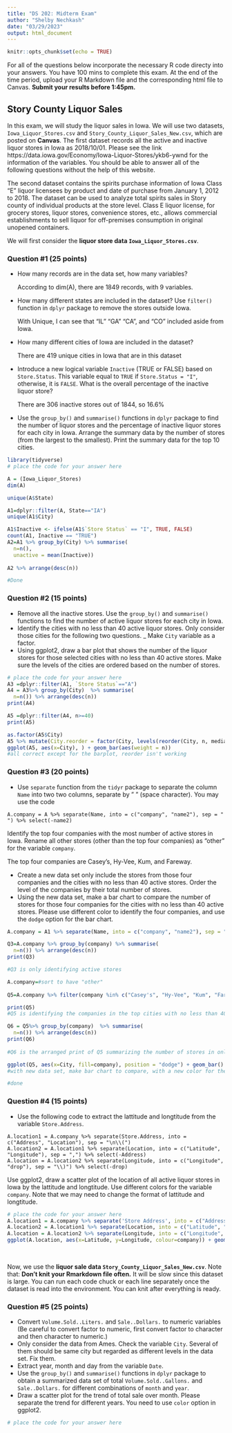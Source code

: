 ---
title: "DS 202: Midterm Exam"
author: "Shelby Nechkash"
date: "03/29/2023"
output: html_document
---

```{r setup, include=FALSE}
knitr::opts_chunk$set(echo = TRUE)
```

For all of the questions below incorporate the necessary R code directy into your answers. You have 100 mins to complete this exam. At the end of the time period, upload your R Markdown file and the corresponding html file to Canvas. **Submit your results before 1:45pm.**

## Story County Liquor Sales

In this exam, we will study the liquor sales in Iowa. We will use two datasets, `Iowa_Liquor_Stores.csv` and `Story_County_Liquor_Sales_New.csv`, which are posted on **Canvas**.
The first dataset records all the active and inactive liquor stores in Iowa as 2018/10/01. Please see the link https://data.iowa.gov/Economy/Iowa-Liquor-Stores/ykb6-ywnd for the information of the variables. You should be able to answer all of the following questions without the help of this website.

The second dataset contains the spirits purchase information of Iowa Class "E" liquor licensees by product and date of purchase from January 1, 2012 to 2018. The dataset can be used to analyze total spirits sales in Story county of individual products at the store level.
Class E liquor license, for grocery stores, liquor stores, convenience stores, etc., allows commercial establishments to sell liquor for off-premises consumption in original unopened containers.

We will first consider the **liquor store data `Iowa_Liquor_Stores.csv`**.

### Question #1 (25 points)

- How many records are in the data set, how many variables?

  According to dim(A), there are 1849 records, with 9 variables. 
  
- How many different states are included in the dataset? Use `filter()` function in `dplyr` package to remove the stores outside Iowa.
    
    With Unique, I can see that "IL" "GA" "CA", and "CO" included aside from Iowa.
    
- How many different cities of Iowa are included in the dataset?  
  
  There are 419 unique cities in Iowa that are in this dataset
  
- Introduce a new logical variable `Inactive` (TRUE or FALSE) based on `Store.Status`. This variable equal to `TRUE` if `Store.Status = "I"`, otherwise, it is `FALSE`. What is the overall percentage of the inactive liquor store? 
  
  There are 306 inactive stores out of 1844, so 16.6%

- Use the `group_by()` and `summarise()` functions in `dplyr` package to find the number of liquor stores and the percentage of inactive liquor stores for each city in Iowa. Arrange the summary data by the number of stores (from the largest to the smallest). Print the summary data for the top 10 cities.  

```{r, message = FALSE}
library(tidyverse)
# place the code for your answer here

A = (Iowa_Liquor_Stores)
dim(A)

unique(A$State)

A1=dplyr::filter(A, State=="IA")
unique(A1$City)

A1$Inactive <- ifelse(A1$`Store Status` == "I", TRUE, FALSE) 
count(A1, Inactive == "TRUE")
A2=A1 %>% group_by(City) %>% summarise(
  n=n(),
  unactive = mean(Inactive))
  
A2 %>% arrange(desc(n))

#Done
```

### Question #2 (15 points)


- Remove all the inactive stores. Use the `group_by()` and `summarise()` functions to find the number of active liquor stores for each city in Iowa. 
- Identify the cities with no less than 40 active liquor stores. Only consider those cities for the following two questions.
_ Make `City` variable as a factor.  
- Using ggplot2, draw a bar plot that shows the number of the liquor stores for those selected cities with no less than 40 active stores. Make sure the levels of the cities are ordered based on the number of stores.


```{r, message = FALSE}
# place the code for your answer here
A3 =dplyr::filter(A1, `Store Status`=="A")
A4 = A3%>% group_by(City)  %>% summarise(
  n=n()) %>% arrange(desc(n))
print(A4)

A5 =dplyr::filter(A4, n>=40) 
print(A5)

as.factor(A5$City)
A5 %>% mutate(City.reorder = factor(City, levels(reorder(City, n, median, na.rm = TRUE)))) 
ggplot(A5, aes(x=City), ) + geom_bar(aes(weight = n))
#all correct except for the barplot, reorder isn't working

```

### Question #3 (20 points)

- Use `separate` function from the `tidyr` package to separate the column `Name` into two two columns, separate by " " (space character). You may use the code
```
A.company = A %>% separate(Name, into = c("company", "name2"), sep = " ") %>% select(-name2)
```
Identify the top four companies with the most number of active stores in Iowa. Rename all other stores (other than the top four companies) as "other" for the variable `company`.

The top four companies are Casey's, Hy-Vee, Kum, and Fareway. 

- Create a new data set only include the stores from those four companies and the cities with no less than 40 active stores. Order the level of the companies by their total number of stores.  
- Using the new data set, make a bar chart to compare the number of stores for those four companies for the cities with no less than 40 active stores. Please use different color to identify the four companies, and use the `dodge` option for the bar chart.

```{r}
A.company = A1 %>% separate(Name, into = c("company", "name2"), sep = " ") %>% select(-name2)

Q3=A.company %>% group_by(company) %>% summarise(
  n=n()) %>% arrange(desc(n))
print(Q3)

#Q3 is only identifying active stores

A.company=#sort to have "other"
  
Q5=A.company %>% filter(company %in% c("Casey's", "Hy-Vee", "Kum", "Fareway")) %>% filter(City %in% c("Cedar Rapids","Council Bluffs","Davenport","Des Moines","Dubuque" ))

print(Q5)
#Q5 is identifying the companies in the top cities with no less than 40 active stores

Q6 = Q5%>% group_by(company)  %>% summarise(
  n=n()) %>% arrange(desc(n))
print(Q6)
  
#Q6 is the arranged print of Q5 summarizing the number of stores in only the selected towns

ggplot(Q5, aes(x=City, fill=company), position = "dodge") + geom_bar()
#with new data set, make bar chart to compare, with a new color for the different companies with dodge on

#done
```


### Question #4 (15 points)

- Use the following code to extract the lattitude and longtitude from the variable `Store.Address`. 
```
A.location1 = A.company %>% separate(Store.Address, into = c("Address", "Location"), sep = "\n\\(")
A.location2 = A.location1 %>% separate(Location, into = c("Latitude", "Longitude"), sep = ",") %>% select(-Address)
A.location = A.location2 %>% separate(Longitude, into = c("Longitude", "drop"), sep = "\\)") %>% select(-drop)
```
Use ggplot2, draw a scatter plot of the location of all active liquor stores in Iowa by the lattitude and longtitude. Use different colors for the variable `company`. Note that we may need to change the format of lattitude and longtitude.

```{r, message = FALSE}
# place the code for your answer here
A.location1 = A.company %>% separate('Store Address', into = c("Address", "Location"), sep = "\n\\(")
A.location2 = A.location1 %>% separate(Location, into = c("Latitude", "Longitude"), sep = ",") %>% select(-Address)
A.location = A.location2 %>% separate(Longitude, into = c("Longitude", "drop"), sep = "\\)") %>% select(-drop)
ggplot(A.location, aes(x=Latitude, y=Longitude, colour=company)) + geom_dotplot()
```

<br>

Now, we use the **liquor sale data `Story_County_Liquor_Sales_New.csv`**.
Note that: **Don't knit your Rmarkdown file often.** It will be slow since this dataset is large. You can run each code chuck or each line separately once the dataset is read into the environment. You can knit after everything is ready.

### Question #5 (25 points)

- Convert `Volume.Sold..Liters.` and `Sale..Dollars.` to numeric variables (Be careful to convert factor to numeric, first convert factor to character and then character to numeric.)
- Only consider the data from Ames. Check the variable `City`. Several of them should be same city but regarded as different levels in the data set. Fix them.
- Extract year, month and day from the variable `Date`. 
- Use the `group_by()` and `summarise()` functions in `dplyr` package to obtain a summarized data set of total `Volume.Sold..Gallons.` and `Sale..Dollars.` for different combinations of `month` and `year`.
- Draw a scatter plot for the trend of total sale over month. Please separate the trend for different years. You need to use `color` option in ggplot2.

```{r, message = FALSE}
# place the code for your answer here
```
